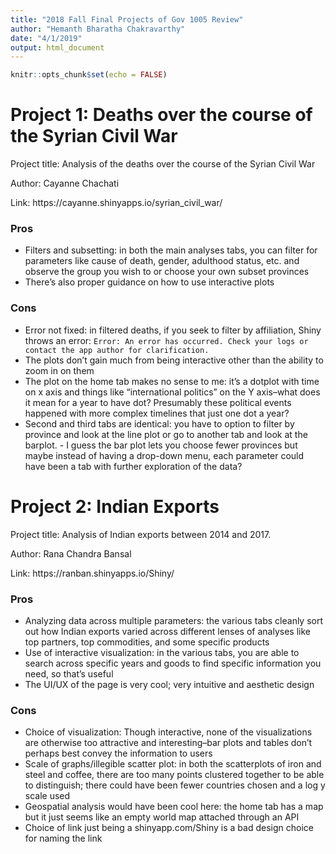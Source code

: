 ```yaml
---
title: "2018 Fall Final Projects of Gov 1005 Review"
author: "Hemanth Bharatha Chakravarthy"
date: "4/1/2019"
output: html_document
---
```


```r
knitr::opts_chunk$set(echo = FALSE)
```

# Project 1: Deaths over the course of the Syrian Civil War

Project title: Analysis of the deaths over the course of the Syrian Civil War

Author: Cayanne Chachati

Link: https://cayanne.shinyapps.io/syrian_civil_war/


### Pros

- Filters and subsetting: in both the main analyses tabs, you can filter for parameters like cause of death, gender, adulthood status, etc. and observe the group you wish to or choose your own subset provinces
- There's also proper guidance on how to use interactive plots


### Cons

- Error not fixed: in filtered deaths, if you seek to filter by affiliation, Shiny throws an error: `Error: An error has occurred. Check your logs or contact the app author for clarification.`
- The plots don't gain much from being interactive other than the ability to zoom in on them
- The plot on the home tab makes no sense to me: it's a dotplot with time on x axis and things like "international politics" on the Y axis--what does it mean for a year to have dot? Presumably these political events happened with more complex timelines that just one dot a year?
- Second and third tabs are identical: you have to option to filter by province and look at the line plot or go to another tab and look at the barplot. 
        - I guess the bar plot lets you choose fewer provinces but maybe instead of having a drop-down menu, each parameter could have been a tab with further exploration of the data?
        
        
        
# Project 2: Indian Exports

Project title: Analysis of Indian exports between 2014 and 2017.

Author: Rana Chandra Bansal

Link: https://ranban.shinyapps.io/Shiny/


### Pros

- Analyzing data across multiple parameters: the various tabs cleanly sort out how Indian exports varied across different lenses of analyses like top partners, top commodities, and some specific products
- Use of interactive visualization: in the various tabs, you are able to search across specific years and goods to find specific information you need, so that's useful
- The UI/UX of the page is very cool; very intuitive and aesthetic design


### Cons

- Choice of visualization: Though interactive, none of the visualizations are otherwise too attractive and interesting--bar plots and tables don't perhaps best convey the information to users
- Scale of graphs/illegible scatter plot: in both the scatterplots of iron and steel and coffee, there are too many points clustered together to be able to distinguish; there could have been fewer countries chosen and a log y scale used
- Geospatial analysis would have been cool here: the home tab has a map but it just seems like an empty world map attached through an API
- Choice of link just being a shinyapp.com/Shiny is a bad design choice for naming the link

